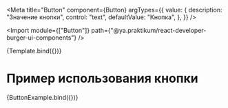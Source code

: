 <!-- Button.stories.mdx -->





<Meta
  title="Button"
  component={Button}
  argTypes={{
    value: {
      description: "Значение кнопки",
      control: "text",
      defaultValue: "Кнопка",
    },
  }}
/>

<Import
  module={["Button"]}
  path={"@ya.praktikum/react-developer-burger-ui-components"}
/>


<Canvas>
  <Story name="argTypes">{Template.bind({})}</Story>
</Canvas>

<ArgsTable story="argTypes" />

# Пример использования кнопки

<Canvas mdxSource={ButtonExampleSource}>
  <Story name="Button">{ButtonExample.bind({})}</Story>
</Canvas>
